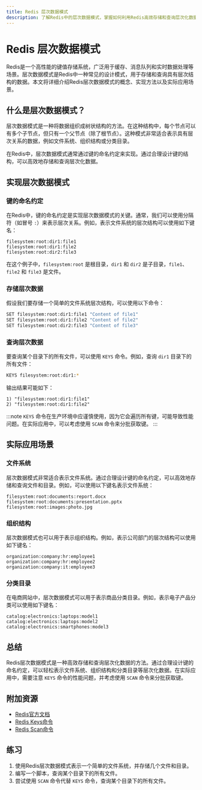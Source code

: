 ```yaml
---
title: Redis 层次数据模式
description: 了解Redis中的层次数据模式，掌握如何利用Redis高效存储和查询层次化数据。
---
```


# Redis 层次数据模式

Redis是一个高性能的键值存储系统，广泛用于缓存、消息队列和实时数据处理等场景。层次数据模式是Redis中一种常见的设计模式，用于存储和查询具有层次结构的数据。本文将详细介绍Redis层次数据模式的概念、实现方法以及实际应用场景。

## 什么是层次数据模式？

层次数据模式是一种将数据组织成树状结构的方法。在这种结构中，每个节点可以有多个子节点，但只有一个父节点（除了根节点）。这种模式非常适合表示具有层次关系的数据，例如文件系统、组织结构或分类目录。

在Redis中，层次数据模式通常通过键的命名约定来实现。通过合理设计键的结构，可以高效地存储和查询层次化数据。

## 实现层次数据模式

### 键的命名约定

在Redis中，键的命名约定是实现层次数据模式的关键。通常，我们可以使用分隔符（如冒号 `:`）来表示层次关系。例如，表示文件系统的层次结构可以使用如下键名：

```
filesystem:root:dir1:file1
filesystem:root:dir1:file2
filesystem:root:dir2:file3
```

在这个例子中，`filesystem:root` 是根目录，`dir1` 和 `dir2` 是子目录，`file1`、`file2` 和 `file3` 是文件。

### 存储层次数据

假设我们要存储一个简单的文件系统层次结构，可以使用以下命令：

```bash
SET filesystem:root:dir1:file1 "Content of file1"
SET filesystem:root:dir1:file2 "Content of file2"
SET filesystem:root:dir2:file3 "Content of file3"
```

### 查询层次数据

要查询某个目录下的所有文件，可以使用 `KEYS` 命令。例如，查询 `dir1` 目录下的所有文件：

```bash
KEYS filesystem:root:dir1:*
```

输出结果可能如下：

```
1) "filesystem:root:dir1:file1"
2) "filesystem:root:dir1:file2"
```

:::note
`KEYS` 命令在生产环境中应谨慎使用，因为它会遍历所有键，可能导致性能问题。在实际应用中，可以考虑使用 `SCAN` 命令来分批获取键。
:::

## 实际应用场景

### 文件系统

层次数据模式非常适合表示文件系统。通过合理设计键的命名约定，可以高效地存储和查询文件和目录。例如，可以使用以下键名表示文件系统：

```
filesystem:root:documents:report.docx
filesystem:root:documents:presentation.pptx
filesystem:root:images:photo.jpg
```

### 组织结构

层次数据模式也可以用于表示组织结构。例如，表示公司部门的层次结构可以使用如下键名：

```
organization:company:hr:employee1
organization:company:hr:employee2
organization:company:it:employee3
```

### 分类目录

在电商网站中，层次数据模式可以用于表示商品分类目录。例如，表示电子产品分类可以使用如下键名：

```
catalog:electronics:laptops:model1
catalog:electronics:laptops:model2
catalog:electronics:smartphones:model3
```

## 总结

Redis层次数据模式是一种高效存储和查询层次化数据的方法。通过合理设计键的命名约定，可以轻松表示文件系统、组织结构和分类目录等层次化数据。在实际应用中，需要注意 `KEYS` 命令的性能问题，并考虑使用 `SCAN` 命令来分批获取键。

## 附加资源

- [Redis官方文档](https://redis.io/documentation)
- [Redis Keys命令](https://redis.io/commands/keys)
- [Redis Scan命令](https://redis.io/commands/scan)

## 练习

1. 使用Redis层次数据模式表示一个简单的文件系统，并存储几个文件和目录。
2. 编写一个脚本，查询某个目录下的所有文件。
3. 尝试使用 `SCAN` 命令代替 `KEYS` 命令，查询某个目录下的所有文件。
